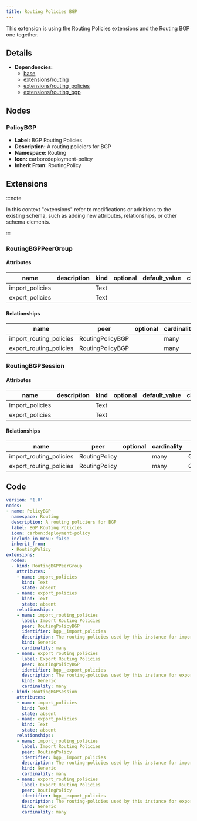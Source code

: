 ```yaml
---
title: Routing Policies BGP
---
```


This extension is using the Routing Policies extensions and the Routing BGP one together.

## Details

- **Dependencies:**
  - [base](dcim)
  - [extensions/routing](routing)
  - [extensions/routing_policies](routing_policies)
  - [extensions/routing_bgp](routing_bgp)

## Nodes

### PolicyBGP

- **Label:** BGP Routing Policies
- **Description:** A routing policiers for BGP
- **Namespace:** Routing
- **Icon:** carbon:deployment-policy
- **Inherit From:** RoutingPolicy



## Extensions

:::note

In this context "extensions" refer to modifications or additions to the existing schema, such as adding new attributes, relationships, or other schema elements.

:::

### RoutingBGPPeerGroup
#### Attributes

| name | description | kind | optional | default_value | choices |
| ---- | ----------- | ---- | -------- | ------------- | ------- |
| import_policies |  | Text |  |  |  |
| export_policies |  | Text |  |  |  |

#### Relationships

| name | peer | optional | cardinality | kind |
| ---- | ---- | -------- | ----------- | ---- |
| import_routing_policies | RoutingPolicyBGP |  | many | Generic |
| export_routing_policies | RoutingPolicyBGP |  | many | Generic |

### RoutingBGPSession
#### Attributes

| name | description | kind | optional | default_value | choices |
| ---- | ----------- | ---- | -------- | ------------- | ------- |
| import_policies |  | Text |  |  |  |
| export_policies |  | Text |  |  |  |

#### Relationships

| name | peer | optional | cardinality | kind |
| ---- | ---- | -------- | ----------- | ---- |
| import_routing_policies | RoutingPolicy |  | many | Generic |
| export_routing_policies | RoutingPolicy |  | many | Generic |


## Code

```yaml
version: '1.0'
nodes:
- name: PolicyBGP
  namespace: Routing
  description: A routing policiers for BGP
  label: BGP Routing Policies
  icon: carbon:deployment-policy
  include_in_menu: false
  inherit_from:
  - RoutingPolicy
extensions:
  nodes:
  - kind: RoutingBGPPeerGroup
    attributes:
    - name: import_policies
      kind: Text
      state: absent
    - name: export_policies
      kind: Text
      state: absent
    relationships:
    - name: import_routing_policies
      label: Import Routing Policies
      peer: RoutingPolicyBGP
      identifier: bgp__import_policies
      description: The routing-policies used by this instance for import.
      kind: Generic
      cardinality: many
    - name: export_routing_policies
      label: Export Routing Policies
      peer: RoutingPolicyBGP
      identifier: bgp__export_policies
      description: The routing-policies used by this instance for export.
      kind: Generic
      cardinality: many
  - kind: RoutingBGPSession
    attributes:
    - name: import_policies
      kind: Text
      state: absent
    - name: export_policies
      kind: Text
      state: absent
    relationships:
    - name: import_routing_policies
      label: Import Routing Policies
      peer: RoutingPolicy
      identifier: bgp__import_policies
      description: The routing-policies used by this instance for import.
      kind: Generic
      cardinality: many
    - name: export_routing_policies
      label: Export Routing Policies
      peer: RoutingPolicy
      identifier: bgp__export_policies
      description: The routing-policies used by this instance for export.
      kind: Generic
      cardinality: many

```